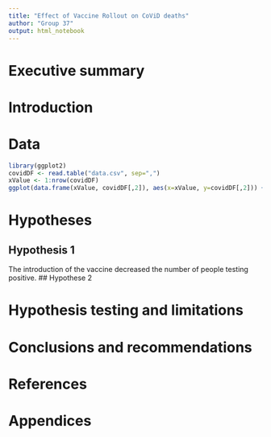 ```yaml
---
title: "Effect of Vaccine Rollout on CoViD deaths"
author: "Group 37"
output: html_notebook
---
```


# Executive summary

# Introduction

# Data

```r
library(ggplot2)
covidDF <- read.table("data.csv", sep=",")
xValue <- 1:nrow(covidDF)
ggplot(data.frame(xValue, covidDF[,2]), aes(x=xValue, y=covidDF[,2])) + geom_line() +xlab("days") + ylab("Modelled % of Population with CoViD-19")
```

# Hypotheses

## Hypothesis 1
The introduction of the vaccine decreased the number of people testing positive.
## Hypothese 2

# Hypothesis testing and limitations

# Conclusions and recommendations

# References

# Appendices
